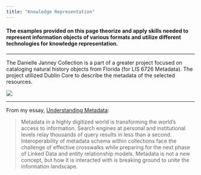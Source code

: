 ```yaml
---
title: "Knowledge Representation"
---
```


#### **The examples provided on this page theorize and apply skills needed to represent information objects of various formats and utilize different technologies for knowledge representation.**

------------------------------------------------------------------------

The Danielle Janney Collection is a part of a greater project focused on cataloging natural history objects from Florida (for LIS 6726 Metadata). The project utilized Dublin Core to describe the metadata of the selected resources.

[![](img/danielle-janney-collection.png)](https://usfseahorse.omeka.net/collections/show/1){target="_blank"}

------------------------------------------------------------------------

From my essay, [Understanding Metadata](img/understanding_metadata.pdf){target="_blank"}:

> Metadata in a highly digitized world is transforming the world's access to information. Search engines at personal and institutional levels relay thousands of query results in less than a second. Interoperability of metadata schema within collections face the challenge of effective crosswalks while preparing for the next phase of Linked Data and entity relationship models. Metadata is not a new concept, but how it is interacted with is breaking ground to unite the information landscape.
